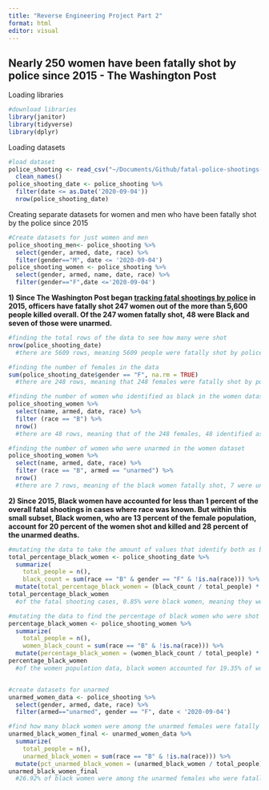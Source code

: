 ```yaml
---
title: "Reverse Engineering Project Part 2"
format: html
editor: visual
---
```


## **Nearly 250 women have been fatally shot by police since 2015 - The Washington Post** 

Loading libraries

```r

#download libraries 
library(janitor)
library(tidyverse)
library(dplyr)
```

Loading datasets

```r

#load dataset
police_shooting <- read_csv("~/Documents/Github/fatal-police-shootings-data (2).csv") %>%
  clean_names() 
police_shooting_date <- police_shooting %>% 
  filter(date <= as.Date('2020-09-04'))
  nrow(police_shooting_date)
```

Creating separate datasets for women and men who have been fatally shot by the police since 2015

```r

#Create datasets for just women and men 
police_shooting_men<- police_shooting %>% 
  select(gender, armed, date, race) %>% 
  filter(gender=="M", date <= '2020-09-04')
police_shooting_women <- police_shooting %>% 
  select(gender, armed, name, date, race) %>% 
  filter(gender=="F",date <='2020-09-04')

```

**1) Since The Washington Post began [tracking fatal shootings by police](https://www.washingtonpost.com/graphics/investigations/police-shootings-database/) in 2015, officers have fatally shot 247 women out of the more than 5,600 people killed overall. Of the 247 women fatally shot, 48 were Black and seven of those were unarmed.**

```r
#finding the total rows of the data to see how many were shot 
nrow(police_shooting_date)
  #there are 5609 rows, meaning 5609 people were fatally shot by police between 2015 to 2020

#finding the number of females in the data 
sum(police_shooting_date$gender == "F", na.rm = TRUE)
  #there are 248 rows, meaning that 248 females were fatally shot by police

#finding the number of women who identified as black in the women dataset
police_shooting_women %>%
  select(name, armed, date, race) %>%
  filter (race == "B") %>%
  nrow()
  #there are 48 rows, meaning that of the 248 females, 48 identified as black

#finding the number of women who were unarmed in the women dataset
police_shooting_women %>%
  select(name, armed, date, race) %>%
  filter (race == "B", armed == "unarmed") %>%
  nrow()
  #there are 7 rows, meaning of the black women fatally shot, 7 were unarmed 

```

**2) Since 2015, Black women have accounted for less than 1 percent of the overall fatal shootings in cases where race was known. But within this small subset, Black women, who are 13 percent of the female population, account for 20 percent of the women shot and killed and 28 percent of the unarmed deaths.**\

```r

#mutating the data to take the amount of values that identify both as black and female and dividing it by the total to see the percentage of black women shot fatally by police
total_percentage_black_women <- police_shooting_date %>%
  summarize(
    total_people = n(),
    black_count = sum(race == "B" & gender == "F" & !is.na(race))) %>%
  mutate(total_percentage_black_women = (black_count / total_people) * 100)
total_percentage_black_women
  #of the fatal shooting cases, 0.85% were black women, meaning they were less than one percent 

#mutating the data to find the percentage of black women who were shot out of the total women 
percentage_black_women <- police_shooting_women %>%
  summarize(
    total_people = n(),
    women_black_count = sum(race == "B" & !is.na(race))) %>%
  mutate(percentage_black_women = (women_black_count / total_people) * 100)
percentage_black_women
  #of the women population data, black women accounted for 19.35% of women who were shot fatally by the police


#create datasets for unarmed 
unarmed_women_data <- police_shooting %>% 
  select(gender, armed, date, race) %>% 
  filter(armed=="unarmed", gender == "F", date < '2020-09-04')

#find how many black women were among the unarmed females were fatally shot 
unarmed_black_women_final <- unarmed_women_data %>%
  summarize(
    total_people = n(),
    unarmed_black_women = sum(race == "B" & !is.na(race))) %>%
  mutate(pct_unarmed_black_women = (unarmed_black_women / total_people) * 100)
unarmed_black_women_final
  #26.92% of black women were among the unarmed females who were fatally shot. 

```
